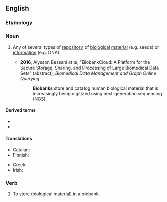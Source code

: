 ==English==

===Etymology===
{{prefix|en|bio|bank}}

===Noun===
{{en-noun}}

# {{lb|en|biology}} Any of several types of [[repository]] of [[biological]] [[material]] (e.g. seeds) or [[information]] (e.g. DNA).
#: {{hypo|en|cryobank}}
#* '''2016''', Alysson Bessani ''et al'', "BiobankCloud: A Platform for the Secure Storage, Sharing, and Processing of Large Biomedical Data Sets" (abstract), ''Biomedical Data Management and Graph Online Querying''.
#*: '''Biobanks''' store and catalog human biological material that is increasingly being digitized using next-generation sequencing (NGS).

====Derived terms====
* {{l|en|biobanker}}
* {{l|en|biobanking}}

====Translations====
{{trans-top|any of several types of repository of material}}
* Catalan: {{t|ca|biobanc|m}}
* Finnish: {{t|fi|biopankki}}
{{trans-mid}}
* Greek: {{t+|el|βιοτράπεζα|f}}
* Irish: {{t|ga|bithbhanc|m}}
{{trans-bottom}}

===Verb===
{{en-verb}}

# {{lb|en|biology|transitive}} To store (biological material) in a biobank.